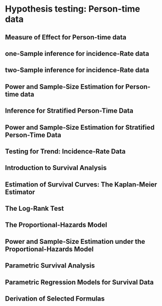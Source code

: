 # Hypothesis testing: Person-time data

## Measure of Effect for Person-time data 

## one-Sample inference for incidence-Rate data 

## two-Sample inference for incidence-Rate data 

## Power and Sample-Size Estimation for Person-time data 

## Inference for Stratified Person-Time Data  

## Power and Sample-Size Estimation for  Stratified Person-Time Data  

## Testing for Trend: Incidence-Rate Data  

## Introduction to Survival Analysis  

## Estimation of Survival Curves:   The Kaplan-Meier Estimator  

## The Log-Rank Test  

## The Proportional-Hazards Model  

## Power and Sample-Size Estimation under  the Proportional-Hazards Model  

## Parametric Survival Analysis  

## Parametric Regression Models for Survival  Data  

## Derivation of Selected Formulas  